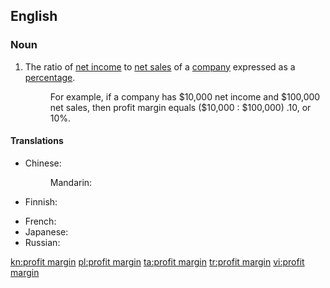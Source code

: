 ==English==

===Noun===
{{en-noun}}

# The ratio of [[net income]] to [[net sales]] of a [[company]] expressed as a [[percentage]].
#: For example, if a company has $10,000 net income and $100,000 net sales, then profit margin equals ($10,000 : $100,000) .10, or 10%.

====Translations====
{{trans-top|ratio of income to sales}}
* Chinese:
*: Mandarin: {{t-needed|cmn}}
* Finnish: {{t|fi|tuottoprosentti}}
{{trans-mid}}
* French: {{t-needed|fr}}
* Japanese: {{t|ja|利鞘|tr=りざや, rizaya|sc=Jpan}}
* Russian: {{t-needed|ru}}
{{trans-bottom}}

[[kn:profit margin]]
[[pl:profit margin]]
[[ta:profit margin]]
[[tr:profit margin]]
[[vi:profit margin]]